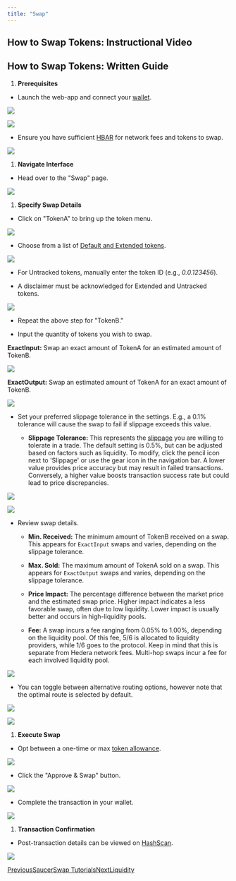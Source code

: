```yaml
---
title: "Swap"
---
```




## How to Swap Tokens: Instructional Video

## How to Swap Tokens: Written Guide

1. **Prerequisites**

* Launch the web-app and connect your [wallet](/get-started/hedera-guide/create-hedera-wallet).

![](/images/get-started/saucerswap-tutorials/files%2Fv0%2Fb%2Fgitbook-x-prod.appspot.com%2Fo%2Fspaces%252F5hXF6kx1TaOoCMAhLCv3%252Fuploads%252FhhrYPTyoowSnCThn9BqQ%252FConnect%2520Wallet.png)

<Frame caption="HashPack was used in this example.">
  <img src="/images/get-started/saucerswap-tutorials/files%2Fv0%2Fb%2Fgitbook-x-prod.appspot.com%2Fo%2Fspaces%252F5hXF6kx1TaOoCMAhLCv3%252Fuploads%252F7P8xELwaQraufI3uOCNQ%252FConnect%2520Wallet%25202.png" />
</Frame>

* Ensure you have sufficient [HBAR](/get-started/hedera-guide/get-hbar) for network fees and tokens to swap.

![](/images/get-started/saucerswap-tutorials/files%2Fv0%2Fb%2Fgitbook-x-prod.appspot.com%2Fo%2Fspaces%252F5hXF6kx1TaOoCMAhLCv3%252Fuploads%252FqUduAetKuvCQdU0e9bUd%252FPortfolio%2520-%2520Tokens.png)

1. **Navigate Interface**

* Head over to the "Swap" page.

![](/images/get-started/saucerswap-tutorials/files%2Fv0%2Fb%2Fgitbook-x-prod.appspot.com%2Fo%2Fspaces%252F5hXF6kx1TaOoCMAhLCv3%252Fuploads%252FQ1dLNXV0pyevQ8zqdEHs%252FNavbar%2520Swap.png)

1. **Specify Swap Details**

* Click on "TokenA" to bring up the token menu.

![](/images/get-started/saucerswap-tutorials/files%2Fv0%2Fb%2Fgitbook-x-prod.appspot.com%2Fo%2Fspaces%252F5hXF6kx1TaOoCMAhLCv3%252Fuploads%252F9zrzkP24B2Gdx4YwI3Gm%252FTokenA.png)

* Choose from a list of [Default and Extended tokens](/contact/partnership-inquiries#token-listing).

![](/images/get-started/saucerswap-tutorials/files%2Fv0%2Fb%2Fgitbook-x-prod.appspot.com%2Fo%2Fspaces%252F5hXF6kx1TaOoCMAhLCv3%252Fuploads%252FHR1MHRcOHM8IXttSPs3r%252FToken%2520Menu.png)

* For Untracked tokens, manually enter the token ID (e.g., *0.0.123456*).

* A disclaimer must be acknowledged for Extended and Untracked tokens.

![](/images/get-started/saucerswap-tutorials/files%2Fv0%2Fb%2Fgitbook-x-prod.appspot.com%2Fo%2Fspaces%252F5hXF6kx1TaOoCMAhLCv3%252Fuploads%252F5DRpJaYUYICKcw7coU2H%252FDisclaimer.png)

* Repeat the above step for "TokenB."

* Input the quantity of tokens you wish to swap.

**ExactInput:** Swap an exact amount of TokenA for an estimated amount of TokenB.

![](/images/get-started/saucerswap-tutorials/files%2Fv0%2Fb%2Fgitbook-x-prod.appspot.com%2Fo%2Fspaces%252F5hXF6kx1TaOoCMAhLCv3%252Fuploads%252FpwhQj2v36WRR5cqGxQhy%252FexactInput.png)

**ExactOutput:** Swap an estimated amount of TokenA for an exact amount of TokenB.

![](/images/get-started/saucerswap-tutorials/files%2Fv0%2Fb%2Fgitbook-x-prod.appspot.com%2Fo%2Fspaces%252F5hXF6kx1TaOoCMAhLCv3%252Fuploads%252F8EvAR0pPBC1i9hDwU8pv%252FexactOutput.png)

* Set your preferred slippage tolerance in the settings. E.g., a 0.1% tolerance will cause the swap to fail if slippage exceeds this value.

  * **Slippage Tolerance:** This represents the [slippage](/get-started/faq#what-is-slippage) you are willing to tolerate in a trade. The default setting is 0.5%, but can be adjusted based on factors such as liquidity. To modify, click the pencil icon next to 'Slippage' or use the gear icon in the navigation bar. A lower value provides price accuracy but may result in failed transactions. Conversely, a higher value boosts transaction success rate but could lead to price discrepancies.

![](/images/get-started/saucerswap-tutorials/files%2Fv0%2Fb%2Fgitbook-x-prod.appspot.com%2Fo%2Fspaces%252F5hXF6kx1TaOoCMAhLCv3%252Fuploads%252FSOaKcAX1wj3293WJBiUd%252FSlippage%2520tolerance.png)

![](/images/get-started/saucerswap-tutorials/files%2Fv0%2Fb%2Fgitbook-x-prod.appspot.com%2Fo%2Fspaces%252F5hXF6kx1TaOoCMAhLCv3%252Fuploads%252FPdOipfuppKnCxycKDjSf%252FSlippage%2520tolerance%25202.png)

* Review swap details.

  * **Min. Received:** The minimum amount of TokenB received on a swap. This appears for `ExactInput` swaps and varies, depending on the slippage tolerance.

  * **Max. Sold:** The maximum amount of TokenA sold on a swap. This appears for `ExactOutput` swaps and varies, depending on the slippage tolerance.

  * **Price Impact:** The percentage difference between the market price and the estimated swap price. Higher impact indicates a less favorable swap, often due to low liquidity. Lower impact is usually better and occurs in high-liquidity pools.

  * **Fee:** A swap incurs a fee ranging from 0.05% to 1.00%, depending on the liquidity pool. Of this fee, 5/6 is allocated to liquidity providers, while 1/6 goes to the protocol. Keep in mind that this is separate from Hedera network fees. Multi-hop swaps incur a fee for each involved liquidity pool.

![](/images/get-started/saucerswap-tutorials/files%2Fv0%2Fb%2Fgitbook-x-prod.appspot.com%2Fo%2Fspaces%252F5hXF6kx1TaOoCMAhLCv3%252Fuploads%252F3numcr0ff33QvPDD5cBK%252FTrade%2520info.png)

* You can toggle between alternative routing options, however note that the optimal route is selected by default.

![](/images/get-started/saucerswap-tutorials/files%2Fv0%2Fb%2Fgitbook-x-prod.appspot.com%2Fo%2Fspaces%252F5hXF6kx1TaOoCMAhLCv3%252Fuploads%252FZ4OkVWcFeQ4an2rfkoAc%252FRoute.png)

![](/images/get-started/saucerswap-tutorials/files%2Fv0%2Fb%2Fgitbook-x-prod.appspot.com%2Fo%2Fspaces%252F5hXF6kx1TaOoCMAhLCv3%252Fuploads%252Fj3DDCU7PxFSuvdWXMUb7%252FRoute%2520Selector.png)

1. **Execute Swap**

* Opt between a one-time or max [token allowance](/get-started/faq#what-is-a-token-allowance).

![](/images/get-started/saucerswap-tutorials/files%2Fv0%2Fb%2Fgitbook-x-prod.appspot.com%2Fo%2Fspaces%252F5hXF6kx1TaOoCMAhLCv3%252Fuploads%252Fz9f3yGEymTuYKMcpUVjV%252FScreenshot%25202023-10-29%2520at%25204.14.09%25E2%2580%25AFPM.png)

* Click the "Approve & Swap" button.

![](/images/get-started/saucerswap-tutorials/files%2Fv0%2Fb%2Fgitbook-x-prod.appspot.com%2Fo%2Fspaces%252F5hXF6kx1TaOoCMAhLCv3%252Fuploads%252F71FIw1oEpax5cUA8na5Q%252FScreenshot%25202023-10-29%2520at%25204.15.05%25E2%2580%25AFPM.png)

* Complete the transaction in your wallet.

![](/images/get-started/saucerswap-tutorials/files%2Fv0%2Fb%2Fgitbook-x-prod.appspot.com%2Fo%2Fspaces%252F5hXF6kx1TaOoCMAhLCv3%252Fuploads%252FDQaNdWfGvDo36Ih5kofe%252FScreenshot%25202023-10-29%2520at%25204.15.27%25E2%2580%25AFPM.png)

1. **Transaction Confirmation**

* Post-transaction details can be viewed on [HashScan](https://hashscan.io/mainnet/dashboard).

![](/images/get-started/saucerswap-tutorials/files%2Fv0%2Fb%2Fgitbook-x-prod.appspot.com%2Fo%2Fspaces%252F5hXF6kx1TaOoCMAhLCv3%252Fuploads%252FpN6HZB64EVwfrMOdZrV8%252FTx%2520toast.png)

[PreviousSaucerSwap Tutorials](/get-started/saucerswap-tutorials)[NextLiquidity](/get-started/saucerswap-tutorials/liquidity)
